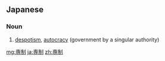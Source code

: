 {{also|專制}}
==Japanese==
{{ja-kanjitab|せん|せい|yomi=on}}

===Noun===
{{ja-noun|せんせい}}

# [[despotism]], [[autocracy]] (government by a singular authority)

[[mg:専制]]
[[ja:専制]]
[[zh:専制]]